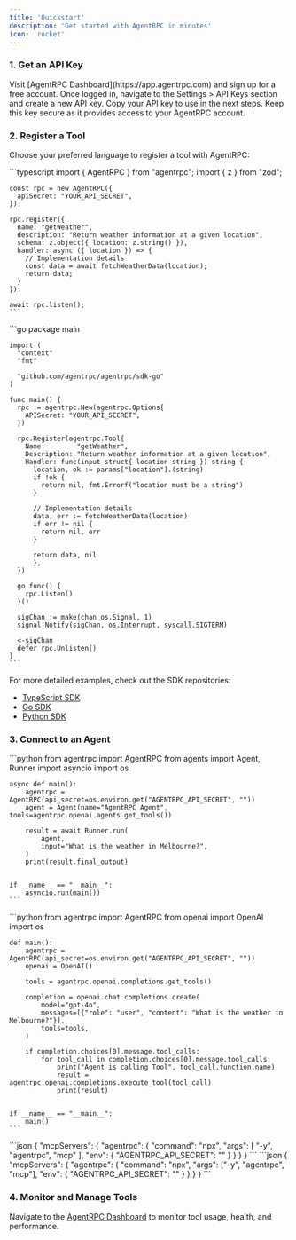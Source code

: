 ```yaml
---
title: 'Quickstart'
description: 'Get started with AgentRPC in minutes'
icon: 'rocket'
---
```


### 1. Get an API Key

<Steps>
  <Step title="Create an account">
    Visit [AgentRPC Dashboard](https://app.agentrpc.com) and sign up for a free account.
  </Step>
  <Step title="Generate an API key">
    Once logged in, navigate to the Settings > API Keys section and create a new API key.
  </Step>
  <Step title="Copy your API key">
    Copy your API key to use in the next steps. Keep this key secure as it provides access to your AgentRPC account.
  </Step>
</Steps>

### 2. Register a Tool

Choose your preferred language to register a tool with AgentRPC:

<Tabs>
  <Tab title="TypeScript">
    ```typescript
    import { AgentRPC } from "agentrpc";
    import { z } from "zod";

    const rpc = new AgentRPC({
      apiSecret: "YOUR_API_SECRET",
    });

    rpc.register({
      name: "getWeather",
      description: "Return weather information at a given location",
      schema: z.object({ location: z.string() }),
      handler: async ({ location }) => {
        // Implementation details
        const data = await fetchWeatherData(location);
        return data;
      }
    });

    await rpc.listen();
    ```
  </Tab>
  <Tab title="Go">
    ```go
    package main

    import (
      "context"
      "fmt"

      "github.com/agentrpc/agentrpc/sdk-go"
    )

    func main() {
      rpc := agentrpc.New(agentrpc.Options{
        APISecret: "YOUR_API_SECRET",
      })

      rpc.Register(agentrpc.Tool{
        Name:        "getWeather",
        Description: "Return weather information at a given location",
        Handler: func(input struct{ location string }) string {
          location, ok := params["location"].(string)
          if !ok {
            return nil, fmt.Errorf("location must be a string")
          }

          // Implementation details
          data, err := fetchWeatherData(location)
          if err != nil {
            return nil, err
          }

          return data, nil
          },
      })

      go func() {
        rpc.Listen()
      }()

      sigChan := make(chan os.Signal, 1)
      signal.Notify(sigChan, os.Interrupt, syscall.SIGTERM)

      <-sigChan
      defer rpc.Unlisten()
    }
    ```
  </Tab>
</Tabs>

For more detailed examples, check out the SDK repositories:
- [TypeScript SDK](https://github.com/agentrpc/agentrpc/tree/main/sdk-node)
- [Go SDK](https://github.com/agentrpc/agentrpc/tree/main/sdk-go)
- [Python SDK](https://github.com/agentrpc/agentrpc/tree/main/sdk-python)

### 3. Connect to an Agent

<Tabs>
  <Tab title="OpenAI Agents SDK">
    ```python
    from agentrpc import AgentRPC
    from agents import Agent, Runner
    import asyncio
    import os


    async def main():
        agentrpc = AgentRPC(api_secret=os.environ.get("AGENTRPC_API_SECRET", ""))
        agent = Agent(name="AgentRPC Agent", tools=agentrpc.openai.agents.get_tools())

        result = await Runner.run(
            agent,
            input="What is the weather in Melbourne?",
        )
        print(result.final_output)


    if __name__ == "__main__":
        asyncio.run(main())
    ```
  </Tab>
  <Tab title="OpenAI Completions SDK">
    ```python
    from agentrpc import AgentRPC
    from openai import OpenAI
    import os


    def main():
        agentrpc = AgentRPC(api_secret=os.environ.get("AGENTRPC_API_SECRET", ""))
        openai = OpenAI()

        tools = agentrpc.openai.completions.get_tools()

        completion = openai.chat.completions.create(
            model="gpt-4o",
            messages=[{"role": "user", "content": "What is the weather in Melbourne?"}],
            tools=tools,
        )

        if completion.choices[0].message.tool_calls:
            for tool_call in completion.choices[0].message.tool_calls:
                print("Agent is calling Tool", tool_call.function.name)
                result = agentrpc.openai.completions.execute_tool(tool_call)
                print(result)


    if __name__ == "__main__":
        main()
    ```
  </Tab>
  <Tab title="Claude MCP">
    ```json
    {
      "mcpServers": {
        "agentrpc": {
          "command": "npx",
          "args": [
            "-y",
            "agentrpc",
            "mcp"
          ],
          "env": {
            "AGENTRPC_API_SECRET": "<YOUR_API_SECRET>"
          }
        }
      }
    }
    ```
  </Tab>
  <Tab title="Claude Cursor">
    ```json
    {
      "mcpServers": {
        "agentrpc": {
          "command": "npx",
          "args": ["-y", "agentrpc", "mcp"],
          "env": {
            "AGENTRPC_API_SECRET": "<YOUR_API_SECRET>"
          }
        }
      }
    }
    ```
  </Tab>
</Tabs>

### 4. Monitor and Manage Tools

Navigate to the [AgentRPC Dashboard](https://app.agentrpc.com) to monitor tool usage, health, and performance.
